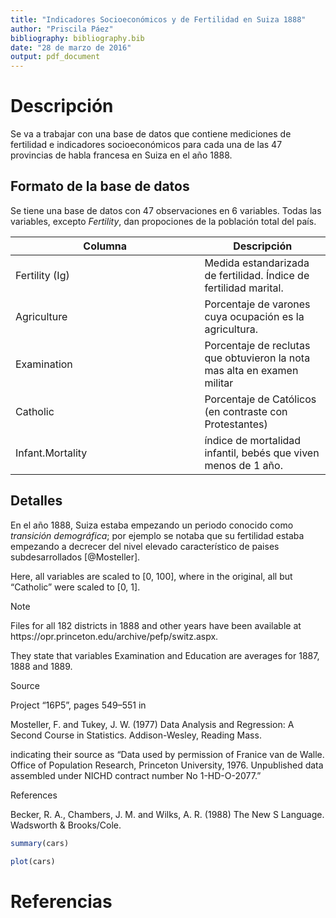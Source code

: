 ---
title: "Indicadores Socioeconómicos y de Fertilidad en Suiza 1888"
author: "Priscila Páez"
bibliography: bibliography.bib
date: "28 de marzo de 2016"
output: pdf_document
---

# Descripción

Se va a trabajar con una base de datos que contiene mediciones de fertilidad e indicadores socioeconómicos para cada una de las 47 provincias de habla francesa en Suiza en el año 1888.

## Formato de la base de datos

Se tiene una base de datos con 47 observaciones en 6 variables. Todas las variables, excepto *Fertility*, dan propociones de la población total del país.


Columna           | Descripción
------------------|------------
Fertility	(Ig)    | Medida estandarizada de fertilidad. Índice de fertilidad marital.
Agriculture       | Porcentaje de varones cuya ocupación es la agricultura.
Examination       | Porcentaje de reclutas que obtuvieron la nota mas alta en examen militar
Catholic          | Porcentaje de Católicos (en contraste con Protestantes)
Infant.Mortality  | índice de mortalidad infantil, bebés que viven menos de 1 año.

## Detalles

En el año 1888, Suiza estaba empezando un periodo conocido como *transición demográfica*; por ejemplo se notaba que su fertilidad estaba empezando a decrecer del nivel elevado característico de paises subdesarrollados [@Mosteller].


Here, all variables are scaled to [0, 100], where in the original, all but "Catholic" were scaled to [0, 1].

Note

Files for all 182 districts in 1888 and other years have been available at https://opr.princeton.edu/archive/pefp/switz.aspx.

They state that variables Examination and Education are averages for 1887, 1888 and 1889.

Source

Project “16P5”, pages 549–551 in

Mosteller, F. and Tukey, J. W. (1977) Data Analysis and Regression: A Second Course in Statistics. Addison-Wesley, Reading Mass.

indicating their source as “Data used by permission of Franice van de Walle. Office of Population Research, Princeton University, 1976. Unpublished data assembled under NICHD contract number No 1-HD-O-2077.”

References

Becker, R. A., Chambers, J. M. and Wilks, A. R. (1988) The New S Language. Wadsworth & Brooks/Cole.

```{r}
summary(cars)
```

```{r, echo=FALSE}
plot(cars)
```

# Referencias
